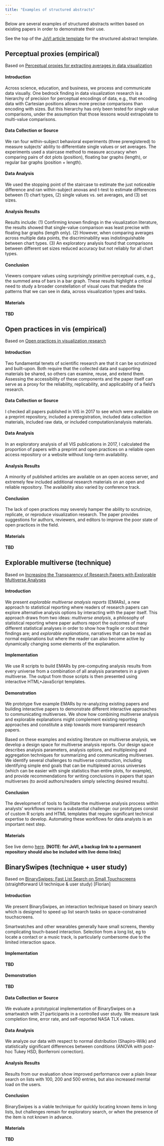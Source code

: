 ```yaml
---
title: "Examples of structured abstracts"
---
```


Below are several examples of structured abstracts written based on existing papers in order to demonstrate their use.

See the top of the [JoVI article template](http://localhost:6922/articles/jovi-template-quarto/#abstract) for the structured abstract template.


## Perceptual proxies (empirical)

Based on [Perceptual proxies for extracting averages in data visualization](https://psyarxiv.com/hsbpj/)

#### Introduction

Across science, education, and business, we process and communicate data visually. One bedrock finding in data visualization research is a hierarchy of precision for perceptual encodings of data, e.g., that encoding data with Cartesian positions allows more precise comparisons than encoding with sizes. But this hierarchy has only been tested for single value comparisons, under the assumption that those lessons would extrapolate to multi-value comparisons. 

#### Data Collection or Source

We ran four within-subject behavioral experiments (three preregistered) to measure subjects’ ability to differentiate single values or set averages. The experiments used a staircase method to measure accuracy when comparing pairs of dot plots (position), floating bar graphs (length), or regular bar graphs (position + length).

#### Data Analysis

We used the stopping point of the staircase to estimate the just noticeable difference and ran within-subject anovas and t-test to estimate differences between (1) chart types, (2) single values vs. set averages, and (3) set sizes.

#### Analysis Results

Results include: (1) Confirming known findings in the visualization literature, the results showed that single-value comparison was least precise with floating bar graphs (length only). (2) However, when comparing averages across multiple data points, the discriminability was indistinguishable between chart types. (3) An exploratory analysis found that comparisons between different set sizes reduced accuracy but not reliably for all chart types.

#### Conclusion

Viewers compare values using surprisingly primitive perceptual cues, e.g., the summed area of bars in a bar graph. These results highlight a critical need to study a broader constellation of visual cues that mediate the patterns that we can see in data, across visualization types and tasks.

#### Materials

**TBD**


## Open practices in vis (empirical)

Based on [Open practices in visualization research](https://osf.io/8ag3w/)

#### Introduction

Two fundamental tenets of scientific research are that it can be scrutinized and built-upon. Both require that the collected data and supporting materials be shared, so others can examine, reuse, and extend them. Assessing the accessibility of these components and the paper itself can serve as a proxy for the reliability, replicability, and applicability of a field’s research. 

#### Data Collection or Source

I checked all papers published in VIS in 2017 to see which were available on a preprint repository, included a preregistration, included data collection materials, included raw data, or included computation/analysis materials. 

#### Data Analysis

In an exploratory analysis of all VIS publications in 2017, I calculated the proportion of papers with a preprint and open practices  on a reliable open access repository or a website without long-term availability.

#### Analysis Results

A minority of published articles are available on an open access server, and extremely few included additional research materials on an open and reliable repository. The availability also varied by conference track.

#### Conclusion

The lack of open practices may severely hamper the ability to scrutinize, replicate, or reproduce visualization research. The paper provides suggestions for authors, reviewers, and editors to improve the poor state of open practices in the field.

#### Materials

**TBD**


## Explorable multiverse (technique)

Based on [Increasing the Transparency of Research Papers with
Explorable Multiverse Analyses](https://hal.inria.fr/hal-01976951/document)

#### Introduction

We present _explorable multiverse analysis reports _(EMARs), a new approach to statistical reporting where readers of research papers can explore alternative analysis options by interacting with the paper itself. This approach draws from two ideas: _multiverse analysis_, a philosophy of statistical reporting where paper authors report the outcomes of many different statistical analyses in order to show how fragile or robust their findings are; and _explorable explanations_, narratives that can be read as normal explanations but where the reader can also become active by dynamically changing some elements of the explanation. 

#### Implementation

We use R scripts to build EMARs by pre-computing analysis results from every universe from a combination of all analysis parameters in a given multiverse. The output from those scripts is then presented using interactive HTML+JavaScript templates.

#### Demonstration

We prototype five example EMARs by re-analyzing existing papers and building interactive papers to demonstrate different interactive approaches to communicating multiverses. We show how combining multiverse analysis and explorable explanations might complement existing reporting approaches and constitute a step towards more transparent research papers. 

Based on these examples and existing literature on multiverse analysis, we develop a design space for multiverse analysis reports. Our design space describes analysis parameters, analysis options, and multiplexing and aggregation techniques for summarizing and communicating multiverses. We identify several challenges to multiverse construction, including identifying simple end goals that can be multiplexed across universes (which can be easier with single statistics than entire plots, for example), and provide recommendations for writing conclusions in papers that span multiverses (to avoid authors/readers simply selecting desired results).

#### Conclusion

The development of tools to facilitate the multiverse analysis process within analysts' workflows remains a substantial challenge: our prototypes consist of custom R scripts and HTML templates that require significant technical expertise to develop. Automating these workflows for data analysts is an important next step.

#### Materials

See live demo [here](https://explorablemultiverse.github.io/). **[NOTE: for JoVI, a backup link to a permanent repository should also be included with live demo links]**


## BinarySwipes (technique + user study)

Based on [BinarySwipes: Fast List Search on Small Touchscreens](https://dl.acm.org/citation.cfm?id=3340774) (straightforward UI technique & user study) [Florian]

#### Introduction

We present BinarySwipes, an interaction technique based on binary search which is designed to speed up list search tasks on space-constrained touchscreens.

Smartwatches and other wearables generally have small screens, thereby complicating touch-based interaction. Selection from a long list, eg to locate a contact or a music track, is particularly cumbersome due to the limited interaction space. 

#### Implementation

**TBD**

#### Demonstration

**TBD**

#### Data Collection or Source

We evaluate a prototypical implementation of BinarySwipes on a smartwatch with 21 participants in a controlled user study. We measure task completion time, error rate, and self-reported NASA TLX values.

#### Data Analysis

We analyze our data with respect to normal distribution (Shapiro-Wilk) and statistically significant differences between conditions (ANOVA with post-hoc Tukey HSD, Bonferroni correction).

#### Analysis Results

Results from our evaluation show improved performance over a plain linear search on lists with 100, 200 and 500 entries, but also increased mental load on the users.

#### Conclusion

BinarySwipes is a viable technique for quickly locating known items in long lists, but challenges remain for exploratory search, or when the presence of the item is not known in advance.

#### Materials

**TBD**

